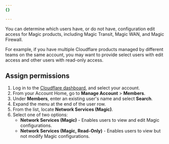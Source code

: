 ```yaml
---
{}

---
```


You can determine which users have, or do not have, configuration edit access for Magic products, including Magic Transit, Magic WAN, and Magic Firewall.

For example, if you have multiple Cloudflare products managed by different teams on the same account, you may want to provide select users with edit access and other users with read-only access.

## Assign permissions

1. Log in to the [Cloudflare dashboard](https://dash.cloudflare.com/login), and select your account.
2. From your Account Home, go to **Manage Account** > **Members**.
3. Under **Members**, enter an existing user's name and select **Search**.
4. Expand the menu at the end of the user row.
5. From the list, locate **Network Services (Magic)**.
6. Select one of two options:
   - **Network Services (Magic)** - Enables users to view and edit Magic configurations.
   - **Network Services (Magic, Read-Only)** - Enables users to view but not modify Magic configurations.
